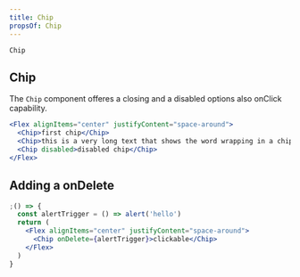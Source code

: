 ```yaml
---
title: Chip
propsOf: Chip
---
```


`Chip`

## Chip

The `Chip` component offeres a closing and a disabled options also onClick capability.

```jsx
<Flex alignItems="center" justifyContent="space-around">
  <Chip>first chip</Chip>
  <Chip>this is a very long text that shows the word wrapping in a chip</Chip>
  <Chip disabled>disabled chip</Chip>
</Flex>
```

## Adding a onDelete

```jsx
;() => {
  const alertTrigger = () => alert('hello')
  return (
    <Flex alignItems="center" justifyContent="space-around">
      <Chip onDelete={alertTrigger}>clickable</Chip>
    </Flex>
  )
}
```
